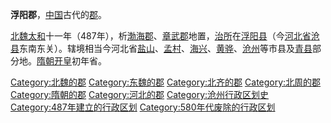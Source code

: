 '''浮阳郡'''，[[中国|中国]]古代的[[郡|郡]]。

[[北魏|北魏]][[太和_(北魏)|太和]]十一年（487年），析[[渤海郡|渤海郡]]、[[章武郡|章武郡]]地置，[[治所|治所]]在[[浮阳县|浮阳县]]（今[[河北省|河北省]][[沧县|沧县]]东南东关）。辖境相当今河北省[[盐山县|盐山]]、[[孟村回族自治县|孟村]]、[[海兴县|海兴]]、[[黄骅市|黄骅]]、[[沧州市|沧州]]等市县及[[青县|青县]]部分地。[[隋朝|隋朝]][[开皇|开皇]]初年省。 

{{河北行政区划小作品}}
{{DEFAULTSORT:F}}
[[Category:北魏的郡|Category:北魏的郡]]
[[Category:东魏的郡|Category:东魏的郡]]
[[Category:北齐的郡|Category:北齐的郡]]
[[Category:北周的郡|Category:北周的郡]]
[[Category:隋朝的郡|Category:隋朝的郡]]
[[Category:河北的郡|Category:河北的郡]]
[[Category:沧州行政区划史|Category:沧州行政区划史]]
[[Category:487年建立的行政区划|Category:487年建立的行政区划]]
[[Category:580年代废除的行政区划|Category:580年代废除的行政区划]]